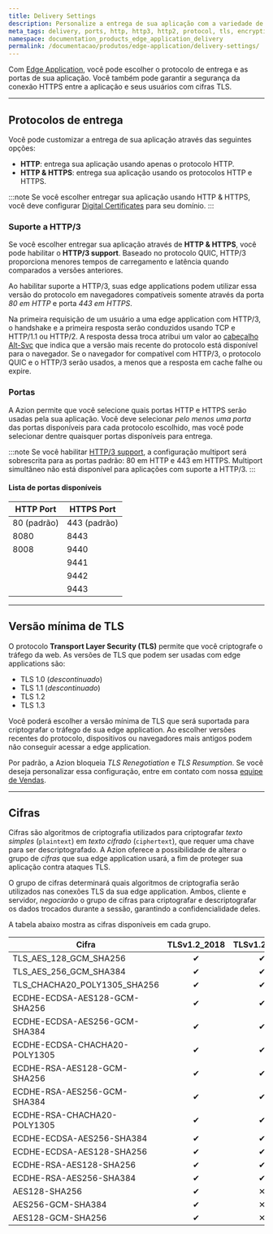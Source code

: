 ```yaml
---
title: Delivery Settings
description: Personalize a entrega de sua aplicação com a variedade de opções de protocolo da Azion, incluindo suporte para HTTP, HTTPS e HTTP/3 para uma melhor experiência do usuário e proteja a conexão com cifras TLS.
meta_tags: delivery, ports, http, http3, http2, protocol, tls, encryption, protocolo, porta, entrega
namespace: documentation_products_edge_application_delivery
permalink: /documentacao/produtos/edge-application/delivery-settings/
---
```


Com [Edge Application](/pt-br/documentacao/produtos/edge-application/), você pode escolher o protocolo de entrega e as portas de sua aplicação. Você também pode garantir a segurança da conexão HTTPS entre a aplicação e seus usuários com cifras TLS.

---

## Protocolos de entrega

Você pode customizar a entrega de sua aplicação através das seguintes opções:

- **HTTP**: entrega sua aplicação usando apenas o protocolo HTTP.
- **HTTP & HTTPS**: entrega sua aplicação usando os protocolos HTTP e HTTPS.

:::note
Se você escolher entregar sua aplicação usando HTTP & HTTPS, você deve configurar [Digital Certificates](/pt-br/documentacao/produtos/edge-application/digital-certificates/) para seu domínio.
:::

### Suporte a HTTP/3

Se você escolher entregar sua aplicação através de **HTTP & HTTPS**, você pode habilitar o **HTTP/3 support**. Baseado no protocolo QUIC, HTTP/3 proporciona menores tempos de carregamento e latência quando comparados a versões anteriores.

Ao habilitar suporte a HTTP/3, suas edge applications podem utilizar essa versão do protocolo em navegadores compatíveis somente através da porta *80 em HTTP* e porta *443 em HTTPS*.

Na primeira requisição de um usuário a uma edge application com HTTP/3, o handshake e a primeira resposta serão conduzidos usando TCP e HTTP/1.1 ou HTTP/2. A resposta dessa troca atribui um valor ao [cabeçalho Alt-Svc](https://developer.mozilla.org/en-US/docs/Web/HTTP/Headers/Alt-Svc) que indica que a versão mais recente do protocolo está disponível para o navegador. Se o navegador for compatível com HTTP/3, o protocolo QUIC e o HTTP/3 serão usados, a menos que a resposta em cache falhe ou expire.

### Portas

A Azion permite que você selecione quais portas HTTP e HTTPS serão usadas pela sua aplicação. Você deve selecionar *pelo menos uma porta* das portas disponíveis para cada protocolo escolhido, mas você pode selecionar dentre quaisquer portas disponíveis para entrega.

:::note
Se você habilitar [HTTP/3 support](#http3-support), a configuração multiport será sobrescrita para as portas padrão: 80 em HTTP e 443 em HTTPS. Multiport simultâneo não está disponível para aplicações com suporte a HTTP/3.
:::

#### Lista de portas disponíveis

| HTTP Port    | HTTPS Port    |
|--------------|---------------|
| 80 (padrão)  | 443 (padrão)  |
| 8080         | 8443          |
| 8008         | 9440          |
|              | 9441          |
|              | 9442          |
|              | 9443          |

---

## Versão mínima de TLS

O protocolo **Transport Layer Security (TLS)** permite que você criptografe o tráfego da web. As versões de TLS que podem ser usadas com edge applications são:

- TLS 1.0 (*descontinuado*)
- TLS 1.1 (*descontinuado*)
- TLS 1.2
- TLS 1.3

Você poderá escolher a versão mínima de TLS que será suportada para criptografar o tráfego de sua edge application. Ao escolher versões recentes do protocolo, dispositivos ou navegadores mais antigos podem não conseguir acessar a edge application.

Por padrão, a Azion bloqueia *TLS Renegotiation* e *TLS Resumption*. Se você deseja personalizar essa configuração, entre em contato com nossa [equipe de Vendas](https://www.azion.com/pt-br/contate-vendas/).

---

## Cifras

Cifras são algoritmos de criptografia utilizados para criptografar *texto simples* (`plaintext`) em *texto cifrado* (`ciphertext`), que requer uma chave para ser descriptografado. A Azion oferece a possibilidade de alterar o grupo de *cifras* que sua edge application usará, a fim de proteger sua aplicação contra ataques TLS.

O grupo de cifras determinará quais algoritmos de criptografia serão utilizados nas conexões TLS da sua edge application. Ambos, cliente e servidor, *negociarão* o grupo de cifras para criptografar e descriptografar os dados trocados durante a sessão, garantindo a confidencialidade deles.

A tabela abaixo mostra as cifras disponíveis em cada grupo.

| Cifra                         | TLSv1.2_2018      | TLSv1.2_2019      | TLSv1.2_2021      | TLSv1.3_2022    |
|-------------------------------|:-----------------:|:-----------------:|:-----------------:|:---------------:|
| TLS_AES_128_GCM_SHA256        | ✔︎                 | ✔︎                 | ✔︎                 | ✕               |
| TLS_AES_256_GCM_SHA384        | ✔︎                 | ✔︎                 | ✔︎                 | ✕               |
| TLS_CHACHA20_POLY1305_SHA256  | ✔︎                 | ✔︎                 | ✔︎                 | ✕               |
| ECDHE-ECDSA-AES128-GCM-SHA256 | ✔︎                 | ✔︎                 | ✔︎                 | ✔︎               |
| ECDHE-ECDSA-AES256-GCM-SHA384 | ✔︎                 | ✔︎                 | ✔︎                 | ✔︎               |
| ECDHE-ECDSA-CHACHA20-POLY1305 | ✔︎                 | ✔︎                 | ✔︎                 | ✔︎               |
| ECDHE-RSA-AES128-GCM-SHA256   | ✔︎                 | ✔︎                 | ✔︎                 | ✔︎               |
| ECDHE-RSA-AES256-GCM-SHA384   | ✔︎                 | ✔︎                 | ✔︎                 | ✔︎               |
| ECDHE-RSA-CHACHA20-POLY1305   | ✔︎                 | ✔︎                 | ✔︎                 | ✔︎               |
| ECDHE-ECDSA-AES256-SHA384     | ✔︎                 | ✔︎                 | ✕                 | ✕               |
| ECDHE-ECDSA-AES128-SHA256     | ✔︎                 | ✔︎                 | ✕                 | ✕               |
| ECDHE-RSA-AES128-SHA256       | ✔︎                 | ✔︎                 | ✕                 | ✕               |
| ECDHE-RSA-AES256-SHA384       | ✔︎                 | ✔︎                 | ✕                 | ✕               |
| AES128-SHA256                 | ✔︎                 | ✕                 | ✕                 | ✕               |
| AES256-GCM-SHA384             | ✔︎                 | ✕                 | ✕                 | ✕               |
| AES128-GCM-SHA256             | ✔︎                 | ✕                 | ✕                 | ✕               |
